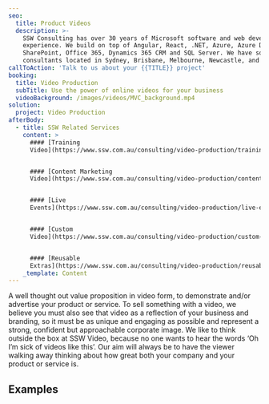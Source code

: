 ```yaml
---
seo:
  title: Product Videos
  description: >-
    SSW Consulting has over 30 years of Microsoft software and web development
    experience. We build on top of Angular, React, .NET, Azure, Azure DevOps,
    SharePoint, Office 365, Dynamics 365 CRM and SQL Server. We have software
    consultants located in Sydney, Brisbane, Melbourne, Newcastle, and China.
callToAction: 'Talk to us about your {{TITLE}} project'
booking:
  title: Video Production
  subTitle: Use the power of online videos for your business
  videoBackground: /images/videos/MVC_background.mp4
solution:
  project: Video Production
afterBody:
  - title: SSW Related Services
    content: >
      #### [Training
      Video](https://www.ssw.com.au/consulting/video-production/training-videos)


      #### [Content Marketing
      Video](https://www.ssw.com.au/consulting/video-production/content-marketing-videos)


      #### [Live
      Events](https://www.ssw.com.au/consulting/video-production/live-events)


      #### [Custom
      Video](https://www.ssw.com.au/consulting/video-production/custom-videos)


      #### [Reusable
      Extras](https://www.ssw.com.au/consulting/video-production/reusable-extras)
    _template: Content
---
```


A well thought out value proposition in video form, to demonstrate and/or advertise your product or service. To sell something with a video, we believe you must also see that video as a reflection of your business and branding, so it must be as unique and engaging as possible and represent a strong, confident but approachable corporate image. We like to think outside the box at SSW Video, because no one wants to hear the words ‘Oh I’m sick of videos like this’. Our aim will always be to have the viewer walking away thinking about how great both your company and your product or service is.

## **Examples**

<VideoEmbed url="https://www.youtube.com/watch?v=wiFadV5SOPc" removeMargin={false} />

<VideoEmbed url="https://www.youtube.com/watch?v=rf7zzTMeTf4" />

<VideoEmbed url="https://www.youtube.com/watch?v=wA0igxdzJeE" />

<VideoEmbed url="https://www.youtube.com/watch?v=i5dxD3XDBcI" />
